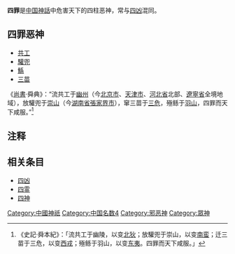 '''四罪'''是[[中国神话|中国神話]]中危害天下的四柱恶神，常与[[四凶|四凶]]混同。

== 四罪恶神 ==
* [[共工氏|共工]]
* [[驩兜|驩兜]]
* [[鲧|鯀]]
* [[三苗|三苗]]
《[[尚書_(書)|尚書]]·舜典》：“流共工于[[幽州_(九州)|幽州]]（今[[北京市|北京市]]、[[天津市|天津市]]、[[河北省|河北省]]北部、[[遼寧省|遼寧省]]全境地域），放驩兜于[[崇山|崇山]]（今[[湖南省|湖南省]][[张家界市|張家界市]]），窜三苗于[[三危|三危]]，殛鲧于[[羽山|羽山]]，四罪而天下咸服。”<ref>《史記·舜本紀》：「流共工于幽陵，以变[[北狄|北狄]]；放驩兜于崇山，以变[[南蛮|南蛮]]；迁三苗于三危，以变[[西戎|西戎]]；殛鲧于羽山，以变[[东夷|东夷]]。四罪而天下咸服。」</ref>

== 注释 ==
{{Reflist}}

== 相关条目 ==
* [[四凶|四凶]]
* [[四靈|四霊]]
* [[四象|四神]]

[[Category:中國神祇|Category:中國神祇]]
[[Category:中国名数4|Category:中国名数4]]
[[Category:邪恶神|Category:邪恶神]]
[[Category:眾神|Category:眾神]]